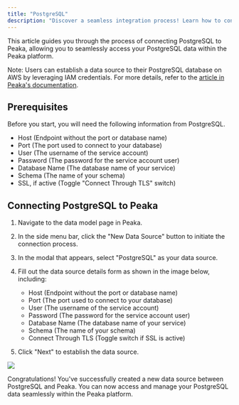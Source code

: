 ```yaml
---
title: "PostgreSQL"
description: "Discover a seamless integration process! Learn how to connect PostgreSQL to Peaka effortlessly for streamlined transactions."
---
```


This article guides you through the process of connecting PostgreSQL to Peaka, allowing you to seamlessly access your PostgreSQL data within the Peaka platform.

Note: Users can establish a data source to their PostgreSQL database on AWS by leveraging IAM credentials. For more details, refer to the [article in Peaka's documentation](https://docs.peaka.com/how-to-guides/how-to-connect-databases-in-aws-using-iam-credentials/).

## Prerequisites

Before you start, you will need the following information from PostgreSQL.

- Host (Endpoint without the port or database name)
- Port (The port used to connect to your database)
- User (The username of the service account)
- Password (The password for the service account user)
- Database Name (The database name of your service)
- Schema (The name of your schema)
- SSL, if active (Toggle "Connect Through TLS" switch)

## Connecting PostgreSQL to Peaka

1. Navigate to the data model page in Peaka.

2. In the side menu bar, click the "New Data Source" button to initiate the connection process.

3. In the modal that appears, select "PostgreSQL" as your data source.

4. Fill out the data source details form as shown in the image below, including:

   - Host (Endpoint without the port or database name)
   - Port (The port used to connect to your database)
   - User (The username of the service account)
   - Password (The password for the service account user)
   - Database Name (The database name of your service)
   - Schema (The name of your schema)
   - Connect Through TLS (Toggle switch if SSL is active)

5. Click "Next" to establish the data source.

<img src="https://cdn.peaka.com/integrations/postgresql-1.png" />

Congratulations! You've successfully created a new data source between PostgreSQL and Peaka. You can now access and manage your PostgreSQL data seamlessly within the Peaka platform.

